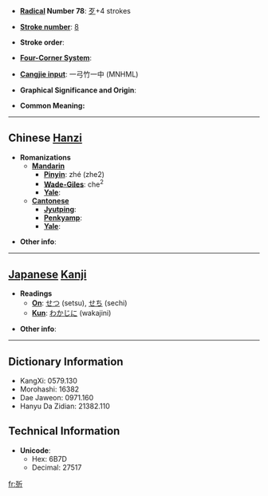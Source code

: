 * '''[[Wiktionary:Chinese radical index| Radical]] Number 78''': [[Wiktionary:Chinese radical index 歹|歹]]+4 strokes

* '''[[Wiktionary:Chinese total strokes index|Stroke number]]''': [[Wiktionary:Chinese total strokes index 8|8]]

* '''Stroke order''': 

* '''[[Wiktionary:Chinese four corner index|Four-Corner System]]''': 

* '''[[Wiktionary:Chinese Cangjie index|Cangjie input]]''': 一弓竹一中 (MNHML)

* '''Graphical Significance and Origin''': 

* '''Common Meaning:''' {{substub}}

----

==Chinese [[Hanzi]]==

* '''Romanizations'''
** '''[[Mandarin]]'''
*** '''[[Pinyin]]''': zhé (zhe2)
*** '''[[Wade-Giles]]''': che<sup>2</sup>
*** '''[[Yale]]''': 
** '''[[Cantonese]]'''
*** '''[[Jyutping]]''':
*** '''[[Penkyamp]]''': 
*** '''[[Yale]]''': 

* '''Other info''': 

----

==[[Japanese]] [[Kanji]]==

* '''Readings'''
** '''[[On]]''': [[せつ]] (setsu), [[せち]] (sechi)
** '''[[Kun]]''': [[わかじに]] (wakajini)

* '''Other info''':  

----

==Dictionary Information==

* KangXi: 0579.130
* Morohashi: 16382
* Dae Jaweon: 0971.160
* Hanyu Da Zidian: 21382.110

==Technical Information==

* '''Unicode''':
** Hex: 6B7D
** Decimal: 27517

[[fr:歽]]